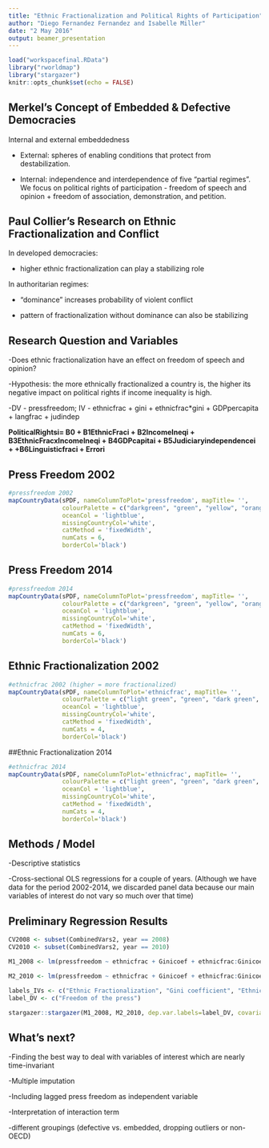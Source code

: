 ```yaml
---
title: "Ethnic Fractionalization and Political Rights of Participation"
author: "Diego Fernandez Fernandez and Isabelle Miller"
date: "2 May 2016"
output: beamer_presentation
---
```


```r
load("workspacefinal.RData")
library("rworldmap")
library("stargazer")
knitr::opts_chunk$set(echo = FALSE)
```

## Merkel's Concept of Embedded & Defective Democracies

Internal and external embeddedness 

- External: spheres of enabling conditions that protect from         destabilization.

- Internal: independence and interdependence of five "partial regimes". We focus on political rights of participation - freedom of speech and opinion + freedom of association, demonstration, and petition.

## Paul Collier's Research on Ethnic Fractionalization and Conflict

In developed democracies:

- higher ethnic fractionalization can play a stabilizing role 

In authoritarian regimes:

- "dominance" increases probability of violent conflict

- pattern of fractionalization without dominance can also be stabilizing

## Research Question and Variables
-Does ethnic fractionalization have an effect on freedom of speech and opinion?

-Hypothesis: the more ethnically fractionalized a country is, the higher its negative impact on political rights if income inequality is high. 

-DV - pressfreedom; IV - ethnicfrac + gini + ethnicfrac*gini + GDPpercapita + langfrac + judindep

__PoliticalRightsi= B0 + B1EthnicFraci + B2IncomeIneqi + B3EthnicFracxIncomeIneqi + B4GDPcapitai + B5Judiciaryindependencei + +B6Linguisticfraci + Errori__

## Press Freedom 2002
```r

#pressfreedom 2002
mapCountryData(sPDF, nameColumnToPlot='pressfreedom', mapTitle= '',
               colourPalette = c("darkgreen", "green", "yellow", "orange", "darkorange", "red"),
               oceanCol = 'lightblue',
               missingCountryCol='white',
               catMethod = 'fixedWidth',
               numCats = 6,
               borderCol='black')

```

## Press Freedom 2014
```r
#pressfreedom 2014
mapCountryData(sPDF, nameColumnToPlot='pressfreedom', mapTitle= '',
               colourPalette = c("darkgreen", "green", "yellow", "orange", "darkorange", "red"),
               oceanCol = 'lightblue',
               missingCountryCol='white',
               catMethod = 'fixedWidth',
               numCats = 6,
               borderCol='black')
```

## Ethnic Fractionalization 2002
```r
#ethnicfrac 2002 (higher = more fractionalized)
mapCountryData(sPDF, nameColumnToPlot='ethnicfrac', mapTitle= '',
               colourPalette = c("light green", "green", "dark green", "black"),
               oceanCol = 'lightblue',
               missingCountryCol='white',
               catMethod = 'fixedWidth',
               numCats = 4,
               borderCol='black')

```

##Ethnic Fractionalization 2014

```r
#ethnicfrac 2014
mapCountryData(sPDF, nameColumnToPlot='ethnicfrac', mapTitle= '',
               colourPalette = c("light green", "green", "dark green", "black"),
               oceanCol = 'lightblue',
               missingCountryCol='white',
               catMethod = 'fixedWidth',
               numCats = 4,
               borderCol='black')

```

## Methods / Model

-Descriptive statistics

-Cross-sectional OLS regressions for a couple of years. 
(Although we have data for the period 2002-2014, we discarded panel data because our main variables of interest do not vary so much over that time)

## Preliminary Regression Results

```r

CV2008 <- subset(CombinedVars2, year == 2008)
CV2010 <- subset(CombinedVars2, year == 2010)

M1_2008 <- lm(pressfreedom ~ ethnicfrac + Ginicoef + ethnicfrac:Ginicoef + GDPpercapita + langfrac + judindep, data = CV2008)

M2_2010 <- lm(pressfreedom ~ ethnicfrac + Ginicoef + ethnicfrac:Ginicoef + GDPpercapita + langfrac + judindep, data = CV2010)

labels_IVs <- c("Ethnic Fractionalization", "Gini coefficient", "Ethnicfrac*Gini", "GDP per capita", "Judicial Independence", "Linguistic Fractionalization", ("Intercept"))
label_DV <- c("Freedom of the press")

stargazer::stargazer(M1_2008, M2_2010, dep.var.labels=label_DV, covariate.labels = labels_IVs, title = "Regression Results: Year 2008 (1) and Year 2010 (2)", digits = 2, type = "latex", header = FALSE, font.size = "tiny")

```

## What's next?

-Finding the best way to deal with variables of interest which are nearly time-invariant

-Multiple imputation

-Including lagged press freedom as independent variable

-Interpretation of interaction term

-different groupings (defective vs. embedded, dropping outliers or non-OECD)